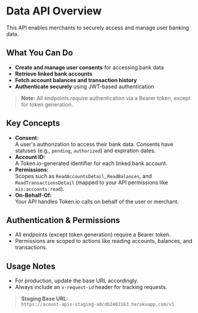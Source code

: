 # Data API Overview

This API enables merchants to securely access and manage user banking data.

## What You Can Do

- **Create and manage user consents** for accessing bank data
- **Retrieve linked bank accounts**
- **Fetch account balances and transaction history**
- **Authenticate securely** using JWT-based authentication

> **Note:** All endpoints require authentication via a Bearer token, except for token generation.

## Key Concepts

- **Consent:**\
  A user's authorization to access their bank data. Consents have statuses (e.g., `pending`, `authorized`) and expiration dates.
- **Account ID:**\
  A Token.io-generated identifier for each linked bank account.
- **Permissions:**\
  Scopes such as `ReadAccountsDetail`, `ReadBalances`, and `ReadTransactionsDetail` (mapped to your API permissions like `ais:accounts:read`).
- **On-Behalf-Of:**\
  Your API handles Token.io calls on behalf of the user or merchant.

## Authentication & Permissions

- All endpoints (except token generation) require a Bearer token.
- Permissions are scoped to actions like reading accounts, balances, and transactions.

## Usage Notes

- For production, update the base URL accordingly.
- Always include an `x-request-id` header for tracking requests.

> **Staging Base URL:**\
> `https://acount-apis-staging-a8cdb2402163.herokuapp.com/v1`